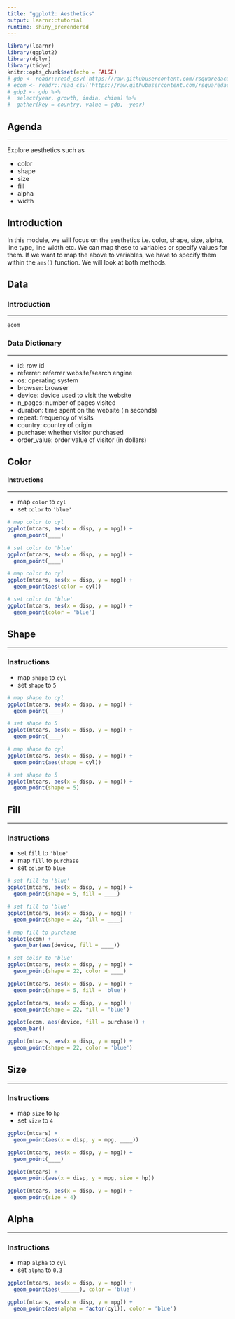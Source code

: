 ```yaml
---
title: "ggplot2: Aesthetics"
output: learnr::tutorial
runtime: shiny_prerendered
---
```


```r
library(learnr)
library(ggplot2)
library(dplyr)
library(tidyr)
knitr::opts_chunk$set(echo = FALSE)
# gdp <- readr::read_csv('https://raw.githubusercontent.com/rsquaredacademy/datasets/master/gdp.csv')
# ecom <- readr::read_csv('https://raw.githubusercontent.com/rsquaredacademy/datasets/master/web.csv')
# gdp2 <- gdp %>% 
#  select(year, growth, india, china) %>% 
#  gather(key = country, value = gdp, -year)
```

## Agenda

<hr>

Explore aesthetics such as 

- color
- shape
- size
- fill
- alpha
- width


## Introduction

In this module, we will focus on the aesthetics i.e. color, shape, size, alpha, line type, line width etc. We can map these to variables or specify values for them. If we want to map the above to variables, we have to specify them within the `aes()` function. We will look at both methods.

## Data

### Introduction

<hr>

```r
ecom
```

### Data Dictionary

<hr>

- id: row id
- referrer: referrer website/search engine
- os: operating system
- browser: browser
- device: device used to visit the website
- n_pages: number of pages visited
- duration: time spent on the website (in seconds)
- repeat: frequency of visits
- country: country of origin
- purchase: whether visitor purchased
- order_value: order value of visitor (in dollars)


## Color


#### Instructions

<hr>

- map `color` to `cyl`
- set `color` to `'blue'`

```r
# map color to cyl
ggplot(mtcars, aes(x = disp, y = mpg)) +
  geom_point(____)

# set color to 'blue'
ggplot(mtcars, aes(x = disp, y = mpg)) +
  geom_point(____)
```

```r
# map color to cyl
ggplot(mtcars, aes(x = disp, y = mpg)) +
  geom_point(aes(color = cyl))

# set color to 'blue'
ggplot(mtcars, aes(x = disp, y = mpg)) +
  geom_point(color = 'blue')
```


## Shape

<hr>

### Instructions

- map `shape` to `cyl`
- set `shape` to `5`

```r
# map shape to cyl
ggplot(mtcars, aes(x = disp, y = mpg)) +
  geom_point(____)

# set shape to 5
ggplot(mtcars, aes(x = disp, y = mpg)) +
  geom_point(____)
```

```r
# map shape to cyl
ggplot(mtcars, aes(x = disp, y = mpg)) +
  geom_point(aes(shape = cyl))

# set shape to 5
ggplot(mtcars, aes(x = disp, y = mpg)) +
  geom_point(shape = 5)
```


## Fill

<hr>

### Instructions

- set `fill` to `'blue'`
- map `fill` to `purchase`
- set `color` to `blue`

```r
# set fill to 'blue'
ggplot(mtcars, aes(x = disp, y = mpg)) +
  geom_point(shape = 5, fill = ____)

# set fill to 'blue'
ggplot(mtcars, aes(x = disp, y = mpg)) +
  geom_point(shape = 22, fill = ____)

# map fill to purchase
ggplot(ecom) +
  geom_bar(aes(device, fill = ____))

# set color to 'blue'
ggplot(mtcars, aes(x = disp, y = mpg)) +
  geom_point(shape = 22, color = ____)
```

```r
ggplot(mtcars, aes(x = disp, y = mpg)) +
  geom_point(shape = 5, fill = 'blue')

ggplot(mtcars, aes(x = disp, y = mpg)) +
  geom_point(shape = 22, fill = 'blue')

ggplot(ecom, aes(device, fill = purchase)) +
  geom_bar()

ggplot(mtcars, aes(x = disp, y = mpg)) +
  geom_point(shape = 22, color = 'blue')
```


## Size

<hr>

### Instructions

- map `size` to `hp`
- set `size` to `4`

```r
ggplot(mtcars) +
  geom_point(aes(x = disp, y = mpg, ____))

ggplot(mtcars, aes(x = disp, y = mpg)) +
  geom_point(____)
```

```r
ggplot(mtcars) +
  geom_point(aes(x = disp, y = mpg, size = hp))

ggplot(mtcars, aes(x = disp, y = mpg)) +
  geom_point(size = 4)
```

## Alpha

<hr>

### Instructions

- map `alpha` to `cyl`
- set `alpha` to `0.3`

```r
ggplot(mtcars, aes(x = disp, y = mpg)) +
  geom_point(aes(______), color = 'blue')
```

```r
ggplot(mtcars, aes(x = disp, y = mpg)) +
  geom_point(aes(alpha = factor(cyl)), color = 'blue')
```




